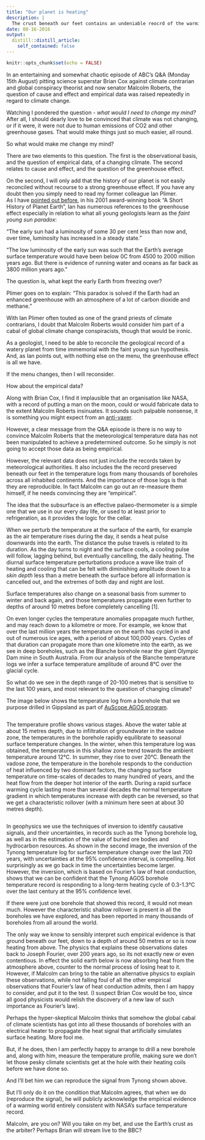 ```yaml
---
title: "Our planet is heating"
description: |
  The crust beneath our feet contains an undeniable reocrd of the warming of the atmopshere over the last century.
date: 08-16-2016
output:
  distill::distill_article:
    self_contained: false
---
```


```r
knitr::opts_chunk$set(echo = FALSE)
```

In an entertaining and somewhat chaotic   episode of ABC's Q&A (Monday 15th August) pitting science superstar Brian Cox against climate contrarian and global conspiracy theorist and now senator Malcolm Roberts, the question of cause and effect and empirical data  was raised repeatedly in regard to  climate change.

Watching I pondered the question - _what would I need to change my mind?_ After all,  I should  dearly love to be convinced that climate was not changing,  or if it were,  it were not due to human emissions of CO2 and other greenhouse gases. That would make things just so much easier, all round. 

So  what  would make me change my mind? 

There are two elements to this question. The first is the observational basis, and the question of empirical data, of a changing climate.  The second relates to cause and effect, and the question of the  greenhouse effect.  


On the second, I will only add that the history  of our planet is  not  easily reconciled without  recourse to a strong greenhouse effect. If you have any doubt then you simply need to read my former colleague Ian Plimer.  
As I have [pointed out before](http://www.theaustralian.com.au/national-affairs/opinion/cherry-picking-contrarian-geologists-tend-to-obscure-scientific-truth/story-e6frgd0x-1226233605954), in his 2001 award-winning book "A Short History of Planet Earth", Ian has numerous references to the greenhouse effect especially in relation to what all young geologists learn as the _faint young sun paradox_:

"The early sun had a luminosity of some 30 per cent less than now and, over time, luminosity has increased in a steady state."

"The low luminosity of the early sun was such that the Earth's average surface temperature would have been below 0C from 4500 to 2000 million years ago. But there is evidence of running water and oceans as far back as 3800 million years ago."

The question is, what kept the early Earth from freezing over?

Plimer goes on to explain: "This paradox is solved if the Earth had an enhanced greenhouse with an atmosphere of a lot of carbon dioxide and methane." 

With Ian Plimer often touted as one of the grand priests of  climate contrarians, I doubt that Malcolm Roberts would consider him part of a cabal of global climate change conspiracists, though that would be ironic.

As a geologist, I need to be able to reconcile the  geological record of a watery planet from time immemorial with the faint young sun hypothesis. And, as Ian  points out, with nothing else  on the menu,  the greenhouse effect is all we have.  

If the menu changes, then I will reconsider.

How about the  empirical data?

Along with Brian Cox, I find it implausible that an organisation like NASA, with a record of putting a man on the moon, could or would fabricate data to the extent Malcolm Roberts insinuates.  It sounds such palpable nonsense, it is something you might expect from an  [anti-vaxer](http://rationalwiki.org/wiki/Anti-vaccination_movement).

However, a clear message from the Q&A episode is there is no way to convince Malcolm  Roberts that the meteorological temperature data has  not been manipulated to achieve a predetermined outcome.  So he simply is not going to accept those data as being empirical.

However, 
the relevant data does not just include the records taken by meteorological authorities. It also includes the the record  preserved beneath our feet in  the temperature logs from many  thousands of boreholes across all inhabited continents.  And  the importance of those logs is that they are reproducible. In fact Malcolm can go out an re-measure them himself, if he needs convincing they are "empirical".

The idea that the subsurface is an effective palaeo-thermometer is a simple one that we use in our every day life, or used to at least prior to refrigeration, as it provides the logic for the cellar. 

When we  perturb the  temperature at the surface of the earth, for example as the air temperature rises during the  day, it sends a heat pulse downwards into the earth. The distance the pulse travels is  related to its duration.  As the day turns to night and the surface cools,  a cooling pulse will follow, lagging behind, but eventually cancelling,  the daily heating.  The diurnal surface temperature perturbations produce a wave like train of heating and cooling that can be felt with diminishing amplitude down  to a  _skin depth_  less than a metre beneath the surface before all information is cancelled out, and the extremes of both day and night are lost.   

Surface temperatures also change on a seasonal basis from summer to winter and back again, and those temperatures propagate even further to depths of around 10 metres before completely cancelling [1]. 

On even longer cycles the temperature anomalies propagate much further, 
and may reach down to a kilometre or more.  For example, we know that over the last  million years the  temperature on the earth  has cycled in and out of numerous ice ages,  with a period of about 100,000 years.  Cycles of that duration can propagate more than one kilometre  into the earth, as we see in deep boreholes, such as the Blanche borehole near the giant  Olympic Dam mine in South Australia. From  our analysis of the Blanche temperature logs we infer a surface temperature amplitude of around 8°C over the glacial cycle.


So what do we see in the depth  range of 20-100 metres that is sensitive to the last 100 years, and most relevant to the question of changing climate?

The image below  shows the temperature log from a borehole that we purpose drilled in Gippsland as part of [AuScope AGOS program](http://www.auscope.org.au/australian-geophysical-observing-system-agos/).

<image id="134200" align="centre" caption="Temperature log in the upper 70 metres of the Tynong AGOS borehole drilled and cored to a depth of 500 metres.  The temperature logs shown here were obtained by Kate Gordon, as a student at the University of Melbourne." />


The temperature profile shows various stages. Above the water table at about 15 metres depth, due to infiltration of groundwater in the vadose zone, the temperatures in the borehole rapidly equilibrate to seasonal surface temperature changes. In the winter,  when this temperature log was obtained, the temperatures in this shallow zone trend towards the ambient temperature around 12°C. In summer, they rise to over 20°C. Beneath the vadose zone, the temperature in the borehole  responds to the conduction of heat influenced by two dominant factors, the changing surface temperature on time-scales of decades to many hundred of years, and the heat flow from the deeper hot interior of the earth. During a rapid surface warming cycle lasting more than several decades the normal temperature  gradient in which temperatures increase with depth can be reversed, so that we get a  characteristic rollover (with a minimum here seen at about 30 metres depth). 

<image id="134201" align="centre" caption="Inversion of the Tynong temperature log for surface temperature change over the last 700 years, with uncertainties at the 95% confidence interval.  The inversion, which is based on Fourier's law of heat conduction, shows that we can be confident that the Tynong AGOS borehole temperature record is responding to a  long-term heating cycle of 0.3-1.3°C over the last century at the 95% confidence level. The inversion shown here was performed by Kate Gordon." />


In geophysics we use the  techniques of inversion to identify causative signals, and their uncertainties, in records such as the Tynong borehole log, as well as in the estimation of the value of buried ore bodies and hydrocarbon resources. As shown in the second image, the inversion of the Tynong temperature log for surface temperature change over the last 700 years, with uncertainties at the 95% confidence interval, is compelling. Not surprisingly as we go back in time the uncertainties become larger. However, the inversion, which is based on Fourier's law of heat conduction, shows that we can be confident that the Tynong AGOS borehole temperature record is responding to a  long-term heating cycle of 0.3-1.3°C over the last century at the 95% confidence level.

If there were just one borehole that showed this record, it would not mean much. However  the characteristic shallow rollover is present in all the boreholes we have explored, and has been reported in many thousands of boreholes from all around the world. 

 The only way we know to sensibly interpret such empirical evidence is that ground beneath our feet, down to a depth of around 50 metres or so is now heating from above. The physics that  explains these observations dates back to Joseph Fourier, over 200 years ago,  so its not exactly new or even contentious. In effect the solid earth below is now absorbing heat from the atmosphere above, counter to the normal process of losing heat to it. However, if Malcolm can bring to the table an alternative physics to  explain these observations, while not falling foul of all the other empirical observations that  Fourier's law of heat conduction admits, then I am happy to consider, and put it to the test. (I suspect Brian Cox would be too, since all good physicists  would relish the  discovery of a new law  of such importance as Fourier's law).

Perhaps  the  hyper-skeptical Malcolm  thinks that somehow the global cabal of climate scientists has got into all these thousands of boreholes with an electrical heater to propagate the heat signal that artificially simulates surface heating.  More fool me.

But, if he does, then I am perfectly happy to arrange to drill a new borehole and, along with him, measure the temperature profile, making sure we don't let those pesky climate scientists get at the hole with their heating coils before we have done so. 

And I'll bet him we can reproduce the signal from Tynong shown above. 

But I'll only do it on the condition that Malcolm agrees, that when we do (reproduce the signal), he will  publicly acknowledge the empirical evidence of a warming world entirely consistent with NASA's surface temperature record. 

Malcolm, are you on?  Will you take on my bet, and use the Earth's crust as the arbiter? Perhaps Brian will stream live to the BBC?
